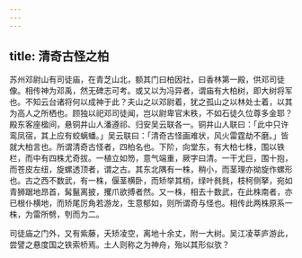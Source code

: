 ```yaml
---
---
---
```

title: 清奇古怪之柏
---



苏州邓尉山有司徒庙，在青芝山北，额其门曰柏因社，曰香林第一殿，供邓司徒像。相传神为邓禹，然无碑志可考。或又以为冯异者，谓庙有大柏树，即大树将军也。不知云台诸将何以成神于此？夫山之以邓尉着，犹之孤山之以林处士着，以其为高人之所栖也。顾独以祀邓司徒闻，岂以尉卑官末秩，不如石徒久位尊多金耶？殿东客座楹间，悬铜井山人潘遵祁、归安吴云联各一。铜井山人联曰：「此中只许鸾凤宿，其上应有蛟螭蟠。」吴云联曰：「清奇古怪画难状，风火雷霆劫不磨。」皆就大柏言也。所谓清奇古怪者，四柏名也。下阶，向堂东，有大柏七株，围以铁栏，而中有四株尤奇拔。一植立如笏，意气端重，厥字曰清。一干尤巨，围十抱，而苍皮左纽，旋螺透顶者，谓之古。其东北隅有一株，稍小，而茎理亦拗旋作螺形也。古之西不数武，有一株，偃茎横卧，而矫举其梢，绿叶毵毵，枝柯侧拏，宛如青狮踞地昂首，髯鬣离披，攫爪欲搏者然。又一株，相去十数武，在此株南者，亦已根仆横地，而矫尾厉角若游龙，生意郁如，则所谓奇与怪也。相传此两株原系一株，为雷所劈，刳而为二。

司徒庙之门外，又有紫藤，夭矫凌空，离地十余丈，附一大树。吴江凌莘庐游此，尝譬之悬度国之铁索桥焉。土人则称之为神舟，殆以其形似欤？
